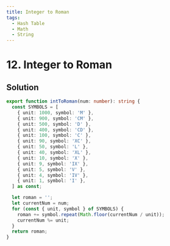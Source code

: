 ```yaml
---
title: Integer to Roman
tags:
  - Hash Table
  - Math
  - String
---
```


# 12. Integer to Roman

<Badges>
  <LevelBadge level="medium" />
  <TopicBadge name="Hash Table" slug="hash-table" />
  <TopicBadge name="Math" slug="math" />
  <TopicBadge name="String" slug="string" />
</Badges>

## Solution

```typescript filename="solution.ts" copy
export function intToRoman(num: number): string {
  const SYMBOLS = [
    { unit: 1000, symbol: 'M' },
    { unit: 900, symbol: 'CM' },
    { unit: 500, symbol: 'D' },
    { unit: 400, symbol: 'CD' },
    { unit: 100, symbol: 'C' },
    { unit: 90, symbol: 'XC' },
    { unit: 50, symbol: 'L' },
    { unit: 40, symbol: 'XL' },
    { unit: 10, symbol: 'X' },
    { unit: 9, symbol: 'IX' },
    { unit: 5, symbol: 'V' },
    { unit: 4, symbol: 'IV' },
    { unit: 1, symbol: 'I' },
  ] as const;

  let roman = '';
  let currentNum = num;
  for (const { unit, symbol } of SYMBOLS) {
    roman += symbol.repeat(Math.floor(currentNum / unit));
    currentNum %= unit;
  }
  return roman;
}
```

<ProblemLink
  codingSite="leetcode"
  href="https://leetcode.com/problems/integer-to-roman"
  title="Integer to Roman"
/>
